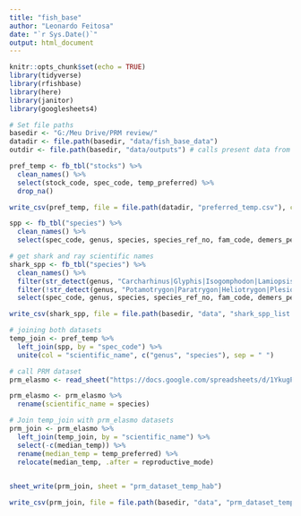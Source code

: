 ```yaml
---
title: "fish_base"
author: "Leonardo Feitosa"
date: "`r Sys.Date()`"
output: html_document
---
```


```r
knitr::opts_chunk$set(echo = TRUE)
library(tidyverse)
library(rfishbase)
library(here)
library(janitor)
library(googlesheets4)

# Set file paths
basedir <- "G:/Meu Drive/PRM review/"
datadir <- file.path(basedir, "data/fish_base_data")
outdir <- file.path(basedir, "data/outputs") # calls present data from raster files
```

```r
pref_temp <- fb_tbl("stocks") %>% 
  clean_names() %>%  
  select(stock_code, spec_code, temp_preferred) %>% 
  drop_na()

write_csv(pref_temp, file = file.path(datadir, "preferred_temp.csv"), col_names = TRUE)
```

```r
spp <- fb_tbl("species") %>% 
  clean_names() %>% 
  select(spec_code, genus, species, species_ref_no, fam_code, demers_pelag) 
```


```r
# get shark and ray scientific names
shark_spp <- fb_tbl("species") %>% 
  clean_names() %>% 
  filter(str_detect(genus, "Carcharhinus|Glyphis|Isogomphodon|Lamiopsis|Loxodon|Rhizoprionodon|Scoliodon|Triaenodon|Galeocerdo|Chaenogaleus|Hemigaleus|Hemipristis|Paragaleus|Leptocharias|Ctenacis|Eridacnis|Gollum|Proscyllium|Pseudotriakis|Apristurus|Asymbolus|Bythaelurus|Cephalurus|Figaro|Galeus|Halaelurus|Haploblepharus|Holohalaelurus|Parmaturus|Pentanchus|Atelomycterus|Aulohalaelurus|Cephaloscyllium|Poroderma|Schroederichthys|Scyliorhinus|Sphyrna|Furgaleus|Galeorhinus|Hemitriakis|Hypogaleus|Iago|Mustelus|Triakis|Scylliogaleus|Heterodontus|Hexanchus|Notorynchus|Chlamydoselachus|Carcharias|Carcharias|Carcharodon|Isurus|Lamna|Alopias|Cetorhinus|Megachasma|Mitsukurina|Odontaspis|Brachaelurus|inglymostoma|Nebrius|Chiloscyllium|Hemiscyllium|Orectolobus|Eucrossorhinus|Sutorectus|Cirrhoscyllium|Parascyllium|Rhincodon|Stegostoma|Pristiophorus|Pliotrema|Squatina|Squalus|Etmopterus|Centrophorus|Daenia|Dalatias|Euprotomicroides|Heteroscymnoides|Isistius|Mollisquama|Squaliolus|Echinorhinus|Aculeola|Centroscyllium|Centroscymnus|Scymnodalatias|Scymnodon|Somniosus|Cirrhigaleus|Oxynotus|Aetobatus|Bathytoshia|trygon|Dasyatis|Himantura|Hypanus|Maculabatis|Pastinachus|Pateobatis|Taeniura|Urogymnus|Gymnura|Aetomylaeus|Myliobatis|Manta|Mobula|Plesiobatis|Rhinoptera|Spinilophus|Urolophus|Urobatis|raja|batis|Springeria|Irolita|Sympterygia|Gurgesiella|Dipturus|Hongeo|Okamejei|Raja|Rajella|Glaucostegus|Platyrhin|Pristis|Anoxypristis|Acroteriobatus|Pseudobatos|Rhinobatos|Rhina|Rhynchobatus|Aptychotrema|Trygonorrhina|Zapteryx|Zanobatus|Hypnos|Benthobatis|Diplobatis|Discopyge|Narcine|Crassinarke|Electrolux|Heteronarce|Narke|Temera|Typhlonarke|Tetronarce|Torpedo")) %>%  
  filter(!str_detect(genus, "Potamotrygon|Paratrygon|Heliotrygon|Plesiotrygon|Glyphis")) %>% # remove freshwater stingrays and sharks
  select(spec_code, genus, species, species_ref_no, fam_code, demers_pelag) 

write_csv(shark_spp, file = file.path(basedir, "data", "shark_spp_list.csv"), col_names = TRUE)

```


```r
# joining both datasets
temp_join <- pref_temp %>% 
  left_join(spp, by = "spec_code") %>% 
  unite(col = "scientific_name", c("genus", "species"), sep = " ")
```

```r
# call PRM dataset
prm_elasmo <- read_sheet("https://docs.google.com/spreadsheets/d/1YkugPJBRjxz93wWEthtYpGN1rN3zZqb5g5xtkyJe1y0/edit#gid=0")

prm_elasmo <- prm_elasmo %>% 
  rename(scientific_name = species)
```

```r
# Join temp_join with prm_elasmo datasets
prm_join <- prm_elasmo %>% 
  left_join(temp_join, by = "scientific_name") %>% 
  select(-c(median_temp)) %>% 
  rename(median_temp = temp_preferred) %>% 
  relocate(median_temp, .after = reproductive_mode) 

 
sheet_write(prm_join, sheet = "prm_dataset_temp_hab")

write_csv(prm_join, file = file.path(basedir, "data", "prm_dataset_temp_hab.csv"), col_names = TRUE)

```

